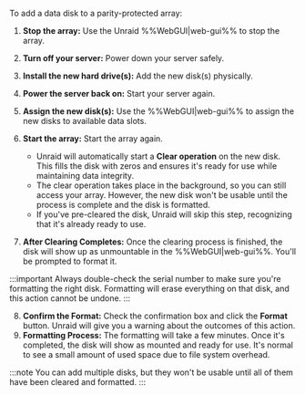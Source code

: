 To add a data disk to a parity-protected array:

1. **Stop the array:** Use the Unraid %%WebGUI|web-gui%% to stop the array.

2. **Turn off your server:** Power down your server safely.

3. **Install the new hard drive(s):** Add the new disk(s) physically.

4. **Power the server back on:** Start your server again.

5. **Assign the new disk(s):** Use the %%WebGUI|web-gui%% to assign the new disks to available data slots.

6. **Start the array:** Start the array again.

   - Unraid will automatically start a **Clear operation** on the new disk. This fills the disk with zeros and ensures it's ready for use while maintaining data integrity.
   - The clear operation takes place in the background, so you can still access your array. However, the new disk won't be usable until the process is complete and the disk is formatted.
   - If you've pre-cleared the disk, Unraid will skip this step, recognizing that it's already ready to use.

7. **After Clearing Completes:** Once the clearing process is finished, the disk will show up as unmountable in the %%WebGUI|web-gui%%. You'll be prompted to format it.

:::important
Always double-check the serial number to make sure you're formatting the right disk. Formatting will erase everything on that disk, and this action cannot be undone.
:::

8. **Confirm the Format:** Check the confirmation box and click the **Format** button. Unraid will give you a warning about the outcomes of this action.
9. **Formatting Process:** The formatting will take a few minutes. Once it's completed, the disk will show as mounted and ready for use. It's normal to see a small amount of used space due to file system overhead.

:::note
You can add multiple disks, but they won't be usable until all of them have been cleared and formatted.
:::
